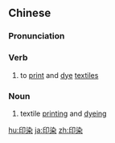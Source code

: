 ==Chinese==
{{zh-forms}}

===Pronunciation===
{{zh-pron
|m=yìnrǎn
|c=jan3 jim5
|mn=qz,tw,zz:ìn-ní/xm:ìn-liám/zz:ìn-jiám
|cat=v,n
}}

===Verb===
{{zh-verb}}

# to [[print]] and [[dye]] [[textile]]s

===Noun===
{{zh-noun}}

# textile [[printing]] and [[dyeing]]

[[hu:印染]]
[[ja:印染]]
[[zh:印染]]